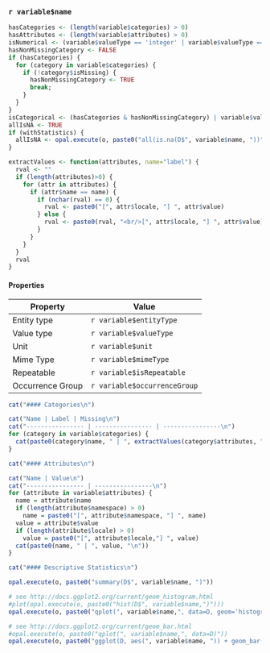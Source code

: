 ### `r variable$name`

```r
hasCategories <- (length(variable$categories) > 0)
hasAttributes <- (length(variable$attributes) > 0)
isNumerical <- (variable$valueType == 'integer' | variable$valueType == 'decimal')
hasNonMissingCategory <- FALSE
if (hasCategories) {
  for (category in variable$categories) {
    if (!category$isMissing) {
      hasNonMissingCategory <- TRUE      
      break;
    }
  }
}
isCategorical <- (hasCategories & hasNonMissingCategory) | variable$valueType == 'boolean'
allIsNA <- TRUE
if (withStatistics) {
  allIsNA <- opal.execute(o, paste0("all(is.na(D$", variable$name, "))"))
}

extractValues <- function(attributes, name="label") {
  rval <- ""
  if (length(attributes)>0) {
    for (attr in attributes) {
      if (attr$name == name) {
        if (nchar(rval) == 0) {
          rval <- paste0("[", attr$locale, "] ", attr$value)  
        } else {
          rval <- paste0(rval, "<br/>[", attr$locale, "] ", attr$value)  
        }
      }
    }  
  }
  rval
}
```

#### Properties

Property         | Value  
---------------- | ----------------
Entity type      | `r variable$entityType`
Value type       | `r variable$valueType`
Unit             | `r variable$unit`
Mime Type        | `r variable$mimeType`
Repeatable       | `r variable$isRepeatable`
Occurrence Group | `r variable$occurrenceGroup`

```r
cat("#### Categories\n")
```

```r
cat("Name | Label | Missing\n")
cat("---------------- | ---------------- | ----------------\n")
for (category in variable$categories) {
  cat(paste0(category$name, " | ", extractValues(category$attributes, "label") ," | ", category$isMissing, "\n"))
}
```

```r
cat("#### Attributes\n")
```

```r
cat("Name | Value\n")
cat("---------------- | ----------------\n")
for (attribute in variable$attributes) {
  name = attribute$name
  if (length(attribute$namespace) > 0)
    name = paste0("[", attribute$namespace, "] ", name)
  value = attribute$value
  if (length(attribute$locale) > 0)
    value = paste0("[", attribute$locale,"] ", value)
  cat(paste0(name, " | ", value, "\n"))
}
```

```r
cat("#### Descriptive Statistics\n")
```

```r
opal.execute(o, paste0("summary(D$", variable$name, ")"))
```

```r
# see http://docs.ggplot2.org/current/geom_histogram.html
#plot(opal.execute(o, paste0("hist(D$", variable$name,")")))
opal.execute(o, paste0("qplot(", variable$name,", data=D, geom='histogram', binwidth=1)"))
```

```r
# see http://docs.ggplot2.org/current/geom_bar.html
#opal.execute(o, paste0("qplot(", variable$name,", data=D)"))
opal.execute(o, paste0("ggplot(D, aes(", variable$name, ")) + geom_bar(width=.3)"))
```

